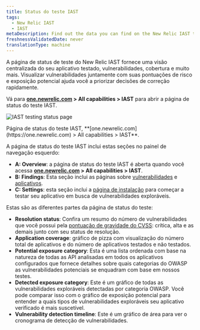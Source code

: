 ```yaml
---
title: Status do teste IAST
tags:
  - New Relic IAST
  - IAST
metaDescription: Find out the data you can find on the New Relic IAST testing status page.
freshnessValidatedDate: never
translationType: machine
---
```


A página de status de teste do New Relic IAST fornece uma visão centralizada do seu aplicativo testado, vulnerabilidades, cobertura e muito mais. Visualizar vulnerabilidades juntamente com suas pontuações de risco e exposição potencial ajuda você a priorizar decisões de correção rapidamente.

Vá para <DNT>**[one.newrelic.com](https://one.newrelic.com) > All capabilities > IAST**</DNT> para abrir a página de status do teste IAST.

<img
  title="IAST testing status page"
  alt="IAST testing status page"
  src="/images/iast_screenshot-full_summary.webp"
/>

<figcaption>
  Página de status do teste IAST, <DNT>**[one.newrelic.com](https://one.newrelic.com) > All capabilities > IAST**</DNT>.
</figcaption>

A página de status do teste IAST inclui estas seções no painel de navegação esquerdo:

* <DNT>**A: Overview**</DNT>: a página de status do teste IAST é aberta quando você acessa <DNT>**[one.newrelic.com](https://one.newrelic.com) > All capabilities > IAST**</DNT>.
* <DNT>**B: Findings**</DNT>: Esta seção inclui as páginas sobre [vulnerabilidades](/docs/iast/exploitable-vulns/) e [aplicativos](/docs/iast/applications/).
* <DNT>**C: Settings**</DNT>: esta seção inclui a [página de instalação](/docs/iast/install/) para começar a testar seu aplicativo em busca de vulnerabilidades exploráveis.

Estas são as diferentes partes da página de status do teste:

* <DNT>**Resolution status**</DNT>: Confira um resumo do número de vulnerabilidades que você possui pela [pontuação de gravidade do CVSS](/docs/iast/introduction/#vuln-severity): crítica, alta e as demais junto com seu status de resolução.
* <DNT>**Application coverage**</DNT>: gráfico de pizza com visualização do número total de aplicativos e do número de aplicativos testados e não testados.
* <DNT>**Potential exposure category**</DNT>: Esta é uma lista ordenada com base na natureza de todas as API analisadas em todos os aplicativos configurados que fornece detalhes sobre quais categorias do OWASP as vulnerabilidades potenciais se enquadram com base em nossos testes.
* <DNT>**Detected exposure category**</DNT>: Este é um gráfico de todas as vulnerabilidades exploráveis detectadas por categoria OWASP. Você pode comparar isso com o gráfico de exposição potencial para entender a quais tipos de vulnerabilidades exploráveis seu aplicativo verificado é mais suscetível.
* <DNT>**Vulnerability detection timeline**</DNT>: Este é um gráfico de área para ver o cronograma de detecção de vulnerabilidades.

